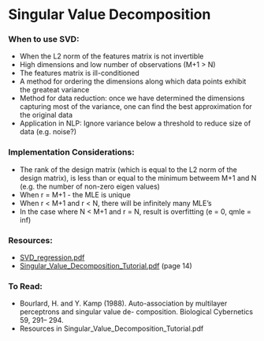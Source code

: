 # Singular Value Decomposition

### When to use SVD:

* When the L2 norm of the features matrix is not invertible 
* High dimensions and low number of observations (M+1 > N)
* The features matrix is ill-conditioned
* A method for ordering the dimensions along which data points exhibit the greateat variance
* Method for data reduction: once we have determined the dimensions capturing most of the variance, one can find the best approximation for the original data
* Application in NLP: Ignore variance below a threshold to reduce size of data (e.g. noise?)

### Implementation Considerations:

* The rank of the design matrix (which is equal to the L2 norm of the design matrix), is less than or equal to the minimum betweem M+1 and N (e.g. the number of non-zero eigen values)
* When r = M+1 - the MLE is unique
* When r < M+1 and r < N, there will be infinitely many MLE's
* In the case where N < M+1 and r = N, result is overfitting (e = 0, qmle = inf)

### Resources:

* [SVD_regression.pdf](/Users/aimeebarciauskas/Box Sync/abarciausksas/14D001 Statistical Modelling and Inference/week 1/SVD_regression.pdf)
* [Singular_Value_Decomposition_Tutorial.pdf](/Users/aimeebarciauskas/Box Sync/abarciausksas/myfiles/Statistical Modelling and Inference/resources/Singular_Value_Decomposition_Tutorial.pdf) (page 14)

### To Read:

* Bourlard, H. and Y. Kamp (1988). Auto-association by multilayer perceptrons and singular value de- composition. Biological Cybernetics 59, 291– 294.
* Resources in Singular_Value_Decomposition_Tutorial.pdf
